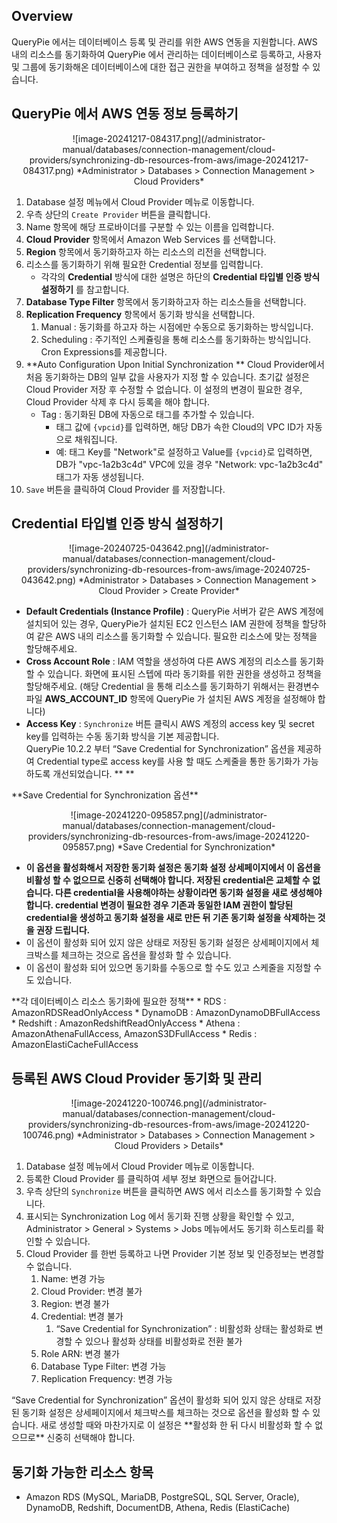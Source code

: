 
## Overview

QueryPie 에서는 데이터베이스 등록 및 관리를 위한 AWS 연동을 지원합니다. AWS 내의 리소스를 동기화하여 QueryPie 에서 관리하는 데이터베이스로 등록하고, 사용자 및 그룹에 동기화해온 데이터베이스에 대한 접근 권한을 부여하고 정책을 설정할 수 있습니다.


## QueryPie 에서 AWS 연동 정보 등록하기

<p align="center">
![image-20241217-084317.png](/administrator-manual/databases/connection-management/cloud-providers/synchronizing-db-resources-from-aws/image-20241217-084317.png)
*Administrator &gt; Databases &gt; Connection Management &gt; Cloud Providers*
</p>


1. Database 설정 메뉴에서 Cloud Provider 메뉴로 이동합니다.
2. 우측 상단의 `Create Provider` 버튼을 클릭합니다.
3. Name 항목에 해당 프로바이더를 구분할 수 있는 이름을 입력합니다.
4.  **Cloud Provider**  항목에서 Amazon Web Services 를 선택합니다.
5.  **Region**  항목에서 동기화하고자 하는 리소스의 리전을 선택합니다.
6. 리소스를 동기화하기 위해 필요한 Credential 정보를 입력합니다.
    * 각각의  **Credential**  방식에 대한 설명은 하단의  **Credential 타입별 인증 방식 설정하기** 를 참고합니다.
7.  **Database Type Filter**  항목에서 동기화하고자 하는 리소스들을 선택합니다. 
8.  **Replication Frequency**  항목에서 동기화 방식을 선택합니다.
    1. Manual : 동기화를 하고자 하는 시점에만 수동으로 동기화하는 방식입니다.
    2. Scheduling : 주기적인 스케쥴링을 통해 리소스를 동기화하는 방식입니다. Cron Expressions를 제공합니다.
9.  **Auto Configuration Upon Initial Synchronization ** Cloud Provider에서 처음 동기화하는 DB의 일부 값을 사용자가 지정 할 수 있습니다. 초기값 설정은 Cloud Provider 저장 후 수정할 수 없습니다. 이 설정의 변경이 필요한 경우, Cloud Provider 삭제 후 다시 등록을 해야 합니다.
    * Tag : 동기화된 DB에 자동으로 태그를 추가할 수 있습니다.
        * 태그 값에 `{vpcid}`를 입력하면, 해당 DB가 속한 Cloud의 VPC ID가 자동으로 채워집니다.
        * 예: 태그 Key를 "Network"로 설정하고 Value를 `{vpcid}`로 입력하면, DB가 "vpc-1a2b3c4d" VPC에 있을 경우 "Network: vpc-1a2b3c4d" 태그가 자동 생성됩니다.
10. `Save` 버튼을 클릭하여 Cloud Provider 를 저장합니다.


## Credential 타입별 인증 방식 설정하기

<p align="center">
![image-20240725-043642.png](/administrator-manual/databases/connection-management/cloud-providers/synchronizing-db-resources-from-aws/image-20240725-043642.png)
*Administrator &gt; Databases &gt; Connection Management &gt; Cloud Provider &gt; Create Provider*
</p>


*  **Default Credentials (Instance Profile)**  : QueryPie 서버가 같은 AWS 계정에 설치되어 있는 경우, QueryPie가 설치된 EC2 인스턴스 IAM 권한에 정책을 할당하여 같은 AWS 내의 리소스를 동기화할 수 있습니다. 필요한 리소스에 맞는 정책을 할당해주세요.
*  **Cross Account Role**  : IAM 역할을 생성하여 다른 AWS 계정의 리소스를 동기화할 수 있습니다. 화면에 표시된 스텝에 따라 동기화를 위한 권한을 생성하고 정책을 할당해주세요. (해당 Credential 을 통해 리소스를 동기화하기 위해서는 환경변수 파일  **AWS_ACCOUNT_ID**  항목에 QueryPie 가 설치된 AWS 계정을 설정해야 합니다)
*  **Access Key**  : `Synchronize` 버튼 클릭시 AWS 계정의 access key 및 secret key를 입력하는 수동 동기화 방식을 기본 제공합니다. <br/>QueryPie 10.2.2 부터 “Save Credential for Synchronization” 옵션을 제공하여 Credential type로 access key를 사용 할 때도 스케줄을 통한 동기화가 가능하도록 개선되었습니다.  ** ** 

<Callout type="important">
**Save Credential for Synchronization 옵션**
<p align="center">
![image-20241220-095857.png](/administrator-manual/databases/connection-management/cloud-providers/synchronizing-db-resources-from-aws/image-20241220-095857.png)
*Save Credential for Synchronization*
</p>

*  **이 옵션을 활성화해서 저장한 동기화 설정은 동기화 설정 상세페이지에서 이 옵션을 비활성 할 수 없으므로 신중히 선택해야 합니다. 저장된 credential은 교체할 수 없습니다. 다른 credential을 사용해야하는 상황이라면 동기화 설정을 새로 생성해야 합니다. credential 변경이 필요한 경우 기존과 동일한 IAM 권한이 할당된 credential을 생성하고 동기화 설정을 새로 만든 뒤 기존 동기화 설정을 삭제하는 것을 권장 드립니다.** 
* 이 옵션이 활성화 되어 있지 않은 상태로 저장된 동기화 설정은 상세페이지에서 체크박스를 체크하는 것으로 옵션을 활성화 할 수 있습니다. 
* 이 옵션이 활성화 되어 있으면 동기화를 수동으로 할 수도 있고 스케줄을 지정할 수도 있습니다.
</Callout>


<Callout type="info">
**각 데이터베이스 리소스 동기화에 필요한 정책**
* RDS : AmazonRDSReadOnlyAccess
* DynamoDB : AmazonDynamoDBFullAccess
* Redshift : AmazonRedshiftReadOnlyAccess
* Athena : AmazonAthenaFullAccess, AmazonS3DFullAccess
* Redis : AmazonElastiCacheFullAccess
</Callout>


## 등록된 AWS Cloud Provider 동기화 및 관리


<p align="center">
![image-20241220-100746.png](/administrator-manual/databases/connection-management/cloud-providers/synchronizing-db-resources-from-aws/image-20241220-100746.png)
*Administrator &gt; Databases &gt; Connection Management &gt; Cloud Providers &gt; Details*
</p>


1. Database 설정 메뉴에서 Cloud Provider 메뉴로 이동합니다.
2. 등록한 Cloud Provider 를 클릭하여 세부 정보 화면으로 들어갑니다.
3. 우측 상단의 `Synchronize` 버튼을 클릭하면 AWS 에서 리소스를 동기화할 수 있습니다.
4. 표시되는 Synchronization Log 에서 동기화 진행 상황을 확인할 수 있고, Administrator &gt; General &gt; Systems &gt; Jobs 메뉴에서도 동기화 히스토리를 확인할 수 있습니다.
5. Cloud Provider 를 한번 등록하고 나면 Provider 기본 정보 및 인증정보는 변경할 수 없습니다.
    1. Name: 변경 가능
    2. Cloud Provider: 변경 불가
    3. Region: 변경 불가
    4. Credential: 변경 불가
        1. “Save Credential for Synchronization” : 비활성화 상태는 활성화로 변경할 수 있으나 활성화 상태를 비활성화로 전환 불가
    5. Role ARN: 변경 불가
    6. Database Type Filter: 변경 가능
    7. Replication Frequency: 변경 가능

<Callout type="important">
“Save Credential for Synchronization” 옵션이 활성화 되어 있지 않은 상태로 저장된 동기화 설정은 상세페이지에서 체크박스를 체크하는 것으로 옵션을 활성화 할 수 있습니다. 새로 생성할 때와 마찬가지로 이 설정은  **활성화 한 뒤 다시 비활성화 할 수 없으므로**  신중히 선택해야 합니다.
</Callout>

## 동기화 가능한 리소스 항목

* Amazon RDS (MySQL, MariaDB, PostgreSQL, SQL Server, Oracle), DynamoDB, Redshift, DocumentDB, Athena, Redis (ElastiCache)
